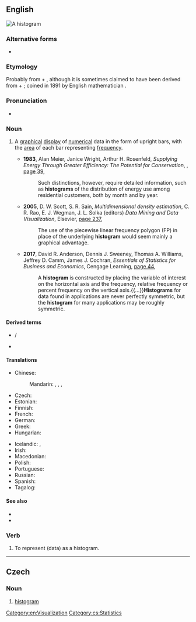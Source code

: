 ==English==
[[File:Black cherry tree histogram.svg|right|thumb|A '''histogram''']]
{{wikipedia}}

===Alternative forms===
* {{l|en|histogramme}}

===Etymology===
Probably from {{der|en|grc|ἱστός||mast}} + {{m|grc|-γραμμα}}, although it is sometimes claimed to have been derived from {{m|en|historical}} + {{m|en|diagram}}; coined in 1891 by English mathematician {{w|Karl Pearson}}.

===Pronunciation===
* {{IPA|/ˈhɪstəˌɡɹæm/|lang=en}}

===Noun===
{{en-noun}}

# {{lb|en|statistics}} A [[graphical]] [[display]] of [[numerical]] data in the form of upright bars, with the [[area]] of each bar representing [[frequency]].
#* '''1983''', Alan Meier, Janice Wright, Arthur H. Rosenfeld, ''Supplying Energy Through Greater Efficiency: The Potential for Conservation'', {{w|University of California Press}}, [https://books.google.com.au/books?id=eEoOFvf8US4C&pg=PA39&dq=%22Histogram%22%7C%22Histograms%22&hl=en&sa=X&ved=0ahUKEwi574miptvXAhXDxFQKHbmAAEg4ZBDoAQiTBDBc#v=onepage&q=%22Histogram%22%7C%22Histograms%22&f=false page 39],
#*: Such distinctions, however, require detailed information, such as '''histograms''' of the distribution of energy use among residential customers, both by month and by year.
#* '''2005''', D. W. Scott, S. R. Sain, ''Multidimensional density estimation'', C. R. Rao, E. J. Wegman, J. L. Solka (editors) ''Data Mining and Data Visualization'', Elsevier, [https://books.google.com.au/books?id=fEgUjUPCtsEC&pg=PA237&dq=%22Histogram%22%7C%22Histograms%22+-intitle:histogram%7Chistograms&hl=en&sa=X&ved=0ahUKEwj9kpDotdvXAhWLjFQKHejLAUIQ6AEILTAB#v=onepage&q=%22Histogram%22%7C%22Histograms%22%20-intitle%3Ahistogram%7Chistograms&f=false page 237],
#*: The use of the piecewise linear frequency polygon (FP) in place of the underlying '''histogram''' would seem mainly a graphical advantage.
#* '''2017''', David R. Anderson, Dennis J. Sweeney, Thomas A. Williams, Jeffrey D. Camm, James J. Cochran, ''Essentials of Statistics for Business and Economics'', Cengage Learning, [https://books.google.com.au/books?id=MQAxDgAAQBAJ&pg=PA44&dq=%22Histogram%22%7C%22Histograms%22+-intitle:histogram%7Chistograms&hl=en&sa=X&ved=0ahUKEwj9kpDotdvXAhWLjFQKHejLAUIQ6AEIPTAE#v=onepage&q=%22Histogram%22%7C%22Histograms%22%20-intitle%3Ahistogram%7Chistograms&f=false page 44],
#*: A '''histogram''' is constructed by placing the variable of interest on the horizontal axis and the frequency, relative frequency or percent frequency on the vertical axis.{{...}}'''Histograms''' for data found in applications are never perfectly symmetric, but the '''histogram''' for many applications may be roughly symmetric.

====Derived terms====
* {{l|en|color histogram}} / {{l|en|colour histogram}}
* {{l|en|image histogram}}

====Translations====
{{trans-top|graphical display}}
* Chinese:
*: Mandarin: {{t+|cmn|直方圖}}, {{t+|cmn|直方图|tr=zhífāngtú}}, {{t|cmn|柱狀圖}}, {{t|cmn|柱状图|tr=zhùzhuàngtú}}
* Czech: {{t+|cs|histogram|m}}
* Estonian: {{t+|et|histogramm}}
* Finnish: {{t+|fi|histogrammi}}
* French: {{t+|fr|histogramme|m}}
* German: {{t+|de|Histogramm|n}}
* Greek: {{t+|el|ιστόγραμμα|n}}
* Hungarian: {{t|hu|hisztogram}}
{{trans-mid}}
* Icelandic: {{t|is|súlurit|n}}, {{t|is|stuðlarit|n}}
* Irish: {{t|ga|histeagram|m}}
* Macedonian: {{t|mk|хистограм|m|tr=hístogram|sc=Cyrl}}
* Polish: {{t+|pl|histogram|m}}
* Portuguese: {{t|pt|histograma|m}}
* Russian: {{t+|ru|гистогра́мма|f}}
* Spanish: {{t|es|histograma|m}}
* Tagalog: {{t|tl|taladalasan}}
{{trans-bottom}}

====See also====
* {{l|en|bar chart}}
* {{l|en|vertical line diagram}}

===Verb===
{{en-verb|histogramm}}

# {{lb|en|transitive}} To represent (data) as a histogram.

[[Category:en:Visualization]]

----

==Czech==

===Noun===
{{cs-noun|g=m}}

# [[#English|histogram]]

[[Category:cs:Statistics]]